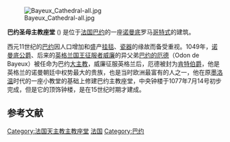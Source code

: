 {{Expand |time=2008-09-22T12:46:28+00:00 }}<!-- 本调用由 {{subst:Expand/auto}} 自动产生。 --> 

[[File:Bayeux_Cathedral-all.jpg|thumb]]

'''巴约圣母主教座堂''' ({{lang-fr|La Cathédrale Notre-Dame de Bayeux}}) 是位于[[法国|法国]][[巴约|巴约]]的一座[[诺曼底|诺曼底]]罗马[[哥特式|哥特式]]的建筑。

西元11世纪的[[巴约|巴约]]因人口增加和盛产[[挂毯|挂毯]]、[[瓷器|瓷器]]的缘故而备受重视。1049年，[[诺曼底公爵|诺曼底公爵]]、后来的[[英格兰国王|英格兰国王]][[征服者威廉|征服者威廉]]的异父弟[[巴约的厄德|巴约的厄德]]（Odon de Bayeux）被任命为巴约[[大主教|大主教]]，威廉征服英格兰后，厄德被封为[[肯特伯爵|肯特伯爵]]，他是英格兰的诺曼朝廷中权势最大的贵族，也是当时欧洲最富有的人之一，他在原[[墨洛温|墨洛温]]时代的一座小教堂的基础上修建巴约主教座堂，中央钟楼于1077年7月14号初步完成，但是它的顶饰钟楼，是在15世纪时期才建成。

==参考文献==
{{Authority control}}
[[Category:法国天主教主教座堂|Category:法国天主教主教座堂]]
[[Category:哥特式教堂|法国]]
[[Category:巴约|Category:巴约]]